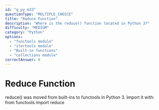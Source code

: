 ```yaml
---
id: "q_py_m33"
questionType: "MULTIPLE_CHOICE"
title: "Reduce Function"
description: "Where is the reduce() function located in Python 3?"
difficulty: "MEDIUM"
category: "Python"
options:
  - "functools module"
  - "itertools module"
  - "Built-in functions"
  - "collections module"
correctAnswer: 0
---
```


# Reduce Function

reduce() was moved from built-ins to functools in Python 3. Import it with: from functools import reduce

